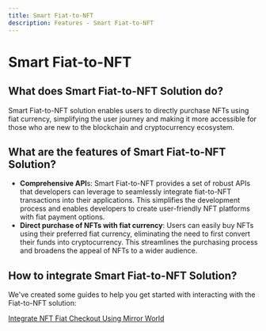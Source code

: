 ```yaml
---
title: Smart Fiat-to-NFT
description: Features - Smart Fiat-to-NFT
---
```


# Smart Fiat-to-NFT

## What does Smart Fiat-to-NFT Solution do?

Smart Fiat-to-NFT solution enables users to directly purchase NFTs using fiat currency, simplifying the user journey and making it more accessible for those who are new to the blockchain and cryptocurrency ecosystem.

## What are the features of Smart Fiat-to-NFT Solution?

- **Comprehensive API**s: Smart Fiat-to-NFT provides a set of robust APIs that developers can leverage to seamlessly integrate fiat-to-NFT transactions into their applications. This simplifies the development process and enables developers to create user-friendly NFT platforms with fiat payment options.
- **Direct purchase of NFTs with fiat currency**: Users can easily buy NFTs using their preferred fiat currency, eliminating the need to first convert their funds into cryptocurrency. This streamlines the purchasing process and broadens the appeal of NFTs to a wider audience.

## How to integrate Smart Fiat-to-NFT Solution?
We've created some guides to help you get started with interacting with the Fiat-to-NFT solution:

[Integrate NFT Fiat Checkout Using Mirror World](/guides/integrate-nft-fiat-checkout-using-mirror-world)
